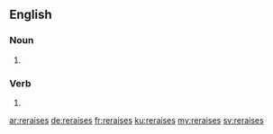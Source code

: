 ==English==

===Noun===
{{head|en|plural}}

# {{plural of|reraise|lang=en}}

===Verb===
{{head|en|verb form}}

# {{en-third-person singular of|reraise}}

[[ar:reraises]]
[[de:reraises]]
[[fr:reraises]]
[[ku:reraises]]
[[my:reraises]]
[[sv:reraises]]